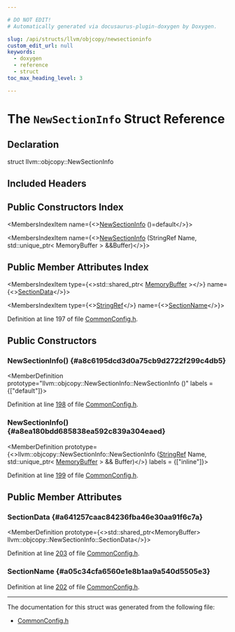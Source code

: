 ```yaml
---

# DO NOT EDIT!
# Automatically generated via docusaurus-plugin-doxygen by Doxygen.

slug: /api/structs/llvm/objcopy/newsectioninfo
custom_edit_url: null
keywords:
  - doxygen
  - reference
  - struct
toc_max_heading_level: 3

---
```





# The `NewSectionInfo` Struct Reference

<DoxygenPage pluginConfig={pluginConfig}>



## Declaration

<CodeBlock>struct llvm::objcopy::NewSectionInfo</CodeBlock>

## Included Headers

<IncludesList>
<IncludesListItem
  filePath="llvm/ObjCopy/CommonConfig.h"
  permalink="/docs/api/files/include/include/llvm/include/llvm/objcopy/commonconfig-h"
  isLocal="true" />
</IncludesList>

## Public Constructors Index

<MembersIndex>

<MembersIndexItem
  name={<><a href="#a8c6195dcd3d0a75cb9d2722f299c4db5">NewSectionInfo</a> ()=default</>}>
</MembersIndexItem>

<MembersIndexItem
  name={<><a href="#a8ea180bdd685838ea592c839a304eaed">NewSectionInfo</a> (StringRef Name, std::unique&#95;ptr&lt; MemoryBuffer &gt; &amp;&amp;Buffer)</>}>
</MembersIndexItem>

</MembersIndex>

## Public Member Attributes Index

<MembersIndex>

<MembersIndexItem
  type={<>std::shared&#95;ptr&lt; <a href="/docs/api/classes/llvm/memorybuffer">MemoryBuffer</a> &gt;</>}
  name={<><a href="#a641257caac84236fba46e30aa91f6c7a">SectionData</a></>}>
</MembersIndexItem>

<MembersIndexItem
  type={<><a href="/docs/api/classes/llvm/stringref">StringRef</a></>}
  name={<><a href="#a05c34cfa6560e1e8b1aa9a540d5505e3">SectionName</a></>}>
</MembersIndexItem>

</MembersIndex>


Definition at line 197 of file <a href="/docs/api/files/include/include/llvm/include/llvm/objcopy/commonconfig-h">CommonConfig.h</a>.

<SectionDefinition>

## Public Constructors

### NewSectionInfo() {#a8c6195dcd3d0a75cb9d2722f299c4db5}

<MemberDefinition
  prototype="llvm::objcopy::NewSectionInfo::NewSectionInfo ()"
  labels = {["default"]}>

Definition at line <a href="/docs/api/files/include/include/llvm/include/llvm/objcopy/commonconfig-h/#l00198">198</a> of file <a href="/docs/api/files/include/include/llvm/include/llvm/objcopy/commonconfig-h">CommonConfig.h</a>.
</MemberDefinition>

### NewSectionInfo() {#a8ea180bdd685838ea592c839a304eaed}

<MemberDefinition
  prototype={<>llvm::objcopy::NewSectionInfo::NewSectionInfo (<a href="/docs/api/classes/llvm/stringref">StringRef</a> Name, std::unique&#95;ptr&lt; <a href="/docs/api/classes/llvm/memorybuffer">MemoryBuffer</a> &gt; &amp;&amp; Buffer)</>}
  labels = {["inline"]}>

Definition at line <a href="/docs/api/files/include/include/llvm/include/llvm/objcopy/commonconfig-h/#l00199">199</a> of file <a href="/docs/api/files/include/include/llvm/include/llvm/objcopy/commonconfig-h">CommonConfig.h</a>.
</MemberDefinition>

</SectionDefinition>

<SectionDefinition>

## Public Member Attributes

### SectionData {#a641257caac84236fba46e30aa91f6c7a}

<MemberDefinition
  prototype={<>std::shared&#95;ptr&lt;MemoryBuffer&gt; llvm::objcopy::NewSectionInfo::SectionData</>}>

Definition at line <a href="/docs/api/files/include/include/llvm/include/llvm/objcopy/commonconfig-h/#l00203">203</a> of file <a href="/docs/api/files/include/include/llvm/include/llvm/objcopy/commonconfig-h">CommonConfig.h</a>.
</MemberDefinition>

### SectionName {#a05c34cfa6560e1e8b1aa9a540d5505e3}

<MemberDefinition
  prototype="StringRef llvm::objcopy::NewSectionInfo::SectionName">

Definition at line <a href="/docs/api/files/include/include/llvm/include/llvm/objcopy/commonconfig-h/#l00202">202</a> of file <a href="/docs/api/files/include/include/llvm/include/llvm/objcopy/commonconfig-h">CommonConfig.h</a>.
</MemberDefinition>

</SectionDefinition>

<hr/>

The documentation for this struct was generated from the following file:

<ul>
<li><a href="/docs/api/files/include/include/llvm/include/llvm/objcopy/commonconfig-h">CommonConfig.h</a></li>
</ul>

</DoxygenPage>
